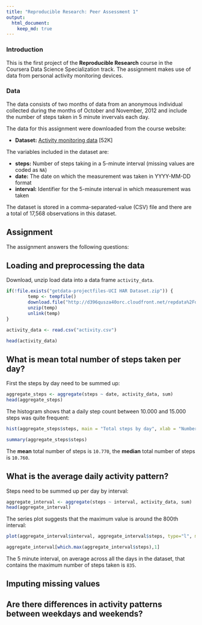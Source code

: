 ```yaml
---
title: "Reproducible Research: Peer Assessment 1"
output: 
  html_document:
    keep_md: true
---
```


### Introduction

This is the first project of the **Reproducible Research** course in the Coursera Data Science Specialization track. The assignment makes use of data from personal activity monitoring devices. 

### Data

The data consists of two months of data from an anonymous individual collected during the months of October and November, 2012 and include the number of steps taken in 5 minute invervals each day. 

The data for this assignment were downloaded from the course website:

- **Dataset:** [Activity monitoring data](https://d396qusza40orc.cloudfront.net/repdata%2Fdata%2Factivity.zip) [52K]

The variables included in the dataset are:

- **steps:** Number of steps taking in a 5-minute interval (missing values are coded as `NA`)
- **date:** The date on which the measurement was taken in YYYY-MM-DD format
- **interval:** Identifier for the 5-minute interval in which measurement was taken

The dataset is stored in a comma-separated-value (CSV) file and there are a total of 17,568 observations in this dataset.

## Assignment

The assignment answers the following questions:

## Loading and preprocessing the data

Download, unzip load data into a data frame `activity_data`.

```r
if(!file.exists("getdata-projectfiles-UCI HAR Dataset.zip")) {
        temp <- tempfile()
        download.file("http://d396qusza40orc.cloudfront.net/repdata%2Fdata%2Factivity.zip",temp)
        unzip(temp)
        unlink(temp)
}

activity_data <- read.csv("activity.csv")

head(activity_data)
```

## What is mean total number of steps taken per day?

First the steps by day need to be summed up: 
```r
aggregate_steps <- aggregate(steps ~ date, activity_data, sum)
head(aggregate_steps)
```

The histogram shows that a daily step count between 10.000 and 15.000 steps was quite frequent:
```r
hist(aggregate_steps$steps, main = "Total steps by day", xlab = "Number of steps", col = "cadetblue")
```

```r
summary(aggregate_steps$steps)
```

The **mean** total number of steps is `10.770`, the **median** total number of steps is `10.760`. 

## What is the average daily activity pattern?

Steps need to be summed up per day by interval:
```r
aggregate_interval <- aggregate(steps ~ interval, activity_data, sum)
head(aggregate_interval)
```

The series plot suggests that the maximum value is around the 800th interval:
```r
plot(aggregate_interval$interval, aggregate_interval$steps, type="l", main="Average number of steps per day by interval", xlab="Intervals", ylab="Number of steps", col="cadetblue")
```        

```r
aggregate_interval[which.max(aggregate_interval$steps),1] 
```

The 5 minute interval, on average across all the days in the dataset, that contains the maximum number of steps taken is `835`.

## Imputing missing values



## Are there differences in activity patterns between weekdays and weekends?

